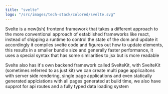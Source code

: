 ```yaml
---
title: "svelte"
logo: "/src/images/tech-stack/colored/svelte.svg"
---
```


Svelte is a new(ish) frontend framework that takes a different approach to the more conventional approach of established frameworks like react, instead of shipping a runtime to control the state of the dom and update it accordingly it compiles svelte code and figures out how to update elements, this results in a smaller bundle size and generally faster performance, it uses a special syntax that has some similarities to jsx but is more readable

Svelte also has it's own backend framework called SvelteKit, with SvelteKit (sometimes referred to as just kit) we can create multi page applicaitons with server side rendering, single page applications and even statically generated applciations with all pages generated at build time, we also have supprot for api routes and a fully typed data loading system
